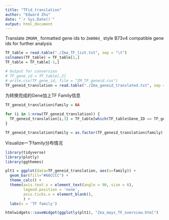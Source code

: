 ```yaml
---
title: "TFid_translation"
author: "Edward Zhu"
date: "`r Sys.Date()`"
output: html_document
---
```


Translate `ZMGRM_` formatted gene ids to `Zm000d_` style B73v4 compatible gene ids for further analysis

```r
TF_table = read.table("./Zma_TF_list.txt", sep = "\t")
colnames(TF_table) = TF_table[1,]
TF_table = TF_table[-1,]
```

```r
# Output for conversion
# TF_gene_id = TF_table[,2]
# write.csv(TF_gene_id, file = "ZM_TF_geneid.csv")
TF_geneid_translation = read.table("./Zma_geneid_translated.txt", sep = "\t", na.strings = NA, fill = T, col.names = c("gene_id_bf", "gene_id_af", 1:6))[-1,1:2]
```

为转换完成的Gene加上TF Family信息

```r
TF_geneid_translation$family = NA

for (i in 1:nrow(TF_geneid_translation)) {
  TF_geneid_translation[i,3] = TF_table[which(TF_table$Gene_ID == TF_geneid_translation[i,1]),3][1]
}

TF_geneid_translation$family = as.factor(TF_geneid_translation$family)
```

Visualize一下family分布情况

```r
library(tidyverse)
library(plotly)
library(ggthemes)

plt1 = ggplot(data=TF_geneid_translation, aes(x=family)) +
  geom_bar(fill="#66CCCC") +
  theme_calc() +
  theme(axis.text.x = element_text(angle = 90, size = 6),
        legend.position = 'none',
        axis.ticks.x = element_blank(),
        ) +
  labs(x = 'TF family')

htmlwidgets::saveWidget(ggplotly(plt1), "Zea_mays_TF_overview.html")
```
